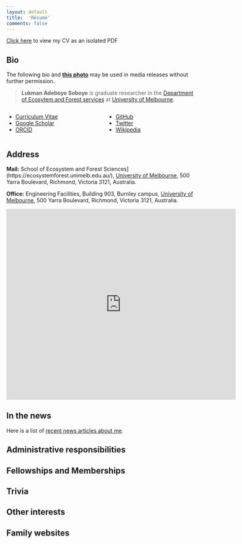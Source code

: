 ```yaml
---
layout: default
title:  'Résumé'
comments: false
---
```


<p class="lead">

<a href="cv.pdf">Click here</a> to view my CV as an isolated PDF

</p>

</p>

<object data="CV.pdf" type="application/pdf" width="100%" height="800px">

</p>

## Bio

The following bio and [**this photo**](../images/profile.jpg) may be used in media releases without further permission.

> **Lukman Adeboye Soboye** is graduate researcher in the [Department of Ecosytem and Forest services](https://ecosystemforest.unimelb.edu.au/research) at [University of Melbourne](https://www.unimelb.edu.au/).

::: columns
::: {.column width="30%"}
<ul class="fa-ul">

<li><a href=""><i class="fa-li fa-regular fa-file-pdf"></i>Curriculum Vitae</a></li>

<li><a href=""><i class="fa-li ai ai-google-scholar" style="padding-top:4px;"></i>Google Scholar</a></li>

<li><a href=""><i class="fa-li ai ai-orcid" style="padding-top:4px;"></i>ORCID</a></li>

</ul>
:::

::: {.column width="30%"}
<ul class="fa-ul">

<li><a href=""><i class="fa-li fa-brands fa-github"></i>GitHub</a></li>

<li><a href=""><i class="fa-li fa-brands fa-twitter"></i>Twitter</a></li>

<li><a href=""><i class="fa-li fa-brands fa-wikipedia-w"></i>Wikipedia</a></li>

</ul>
:::
:::

## Address

**Mail:** School of Ecosystem and Forest Sciences\](https://ecosystemforest.unimelb.edu.au/), [University of Melbourne](https://www.unimelb.edu.au/), 500 Yarra Boulevard, Richmond, Victoria 3121, Australia.

**Office:** Engineering Facilities, Building 903, Burnley campus, [University of Melbourne](https://www.unimelb.edu.au/), 500 Yarra Boulevard, Richmond, Victoria 3121, Australia.

::: mapouter
::: gmap_canvas
<iframe width="600" height="500" id="gmap_canvas" src="https://maps.google.com/maps?q=500%20Yarra%20Boulevard,%20Richmond,%20Victoria%203121,%20Australia&amp;t=&amp;z=13&amp;ie=UTF8&amp;iwloc=&amp;output=embed" frameborder="0" scrolling="no" marginheight="0" marginwidth="0">

</iframe>

<a href="https://putlocker-is.org">putlocker</a><br>

```{=html}
<style>.mapouter{position:relative;text-align:right;height:500px;width:600px;}</style>
```
<a href="https://www.embedgooglemap.net">google map in website</a>

```{=html}
<style>.gmap_canvas {overflow:hidden;background:none!important;height:500px;width:600px;}</style>
```
:::
:::

## In the news

Here is a list of [recent news articles about me](../news.qmd).

## Administrative responsibilities

## Fellowships and Memberships

## Trivia

## Other interests

## Family websites
